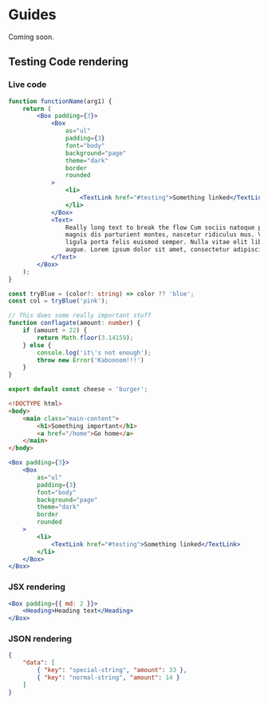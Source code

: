 # Guides

Coming soon.

## Testing Code rendering

### Live code

```jsx live
function functionName(arg1) {
	return (
		<Box padding={3}>
			<Box
				as="ul"
				padding={3}
				font="body"
				background="page"
				theme="dark"
				border
				rounded
			>
				<li>
					<TextLink href="#testing">Something linked</TextLink>
				</li>
			</Box>
			<Text>
				Really long text to break the flow Cum sociis natoque penatibus et
				magnis dis parturient montes, nascetur ridiculus mus. Vestibulum id
				ligula porta felis euismod semper. Nulla vitae elit libero, a pharetra
				augue. Lorem ipsum dolor sit amet, consectetur adipiscing elit.
			</Text>
		</Box>
	);
}
```

```ts
const tryBlue = (color?: string) => color ?? 'blue';
const col = tryBlue('pink');

// This does some really important stuff
function conflagate(amount: number) {
	if (amount > 22) {
		return Math.floor(3.14159);
	} else {
		console.log('it\'s not enough');
		throw new Error('Kaboooom!!!')
	}
}

export default const cheese = 'burger';

```

```html
<!DOCTYPE html>
<body>
	<main class="main-content">
		<h1>Something important</h1>
		<a href="/home">Go home</a>
	</main>
</body>
```

```jsx live
<Box padding={3}>
	<Box
		as="ul"
		padding={3}
		font="body"
		background="page"
		theme="dark"
		border
		rounded
	>
		<li>
			<TextLink href="#testing">Something linked</TextLink>
		</li>
	</Box>
</Box>
```

### JSX rendering

```jsx
<Box padding={{ md: 2 }}>
	<Heading>Heading text</Heading>
</Box>
```

### JSON rendering

```json
{
	"data": [
		{ "key": "special-string", "amount": 33 },
		{ "key": "normal-string", "amount": 14 }
	]
}
```
